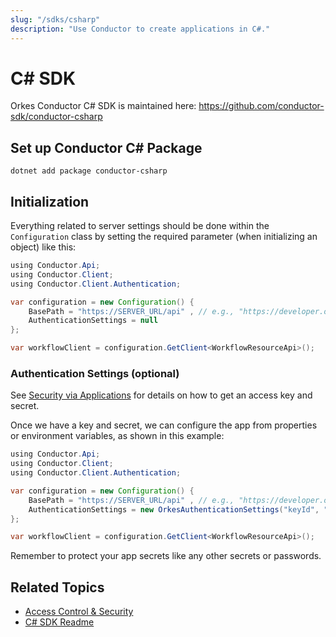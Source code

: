 ```yaml
---
slug: "/sdks/csharp"
description: "Use Conductor to create applications in C#."
---
```


# C# SDK

Orkes Conductor C# SDK is maintained here: https://github.com/conductor-sdk/conductor-csharp

## Set up Conductor C# Package

```shell
dotnet add package conductor-csharp
```

## Initialization

Everything related to server settings should be done within the `Configuration` class by setting the required parameter (when initializing an object) like this:

```java
using Conductor.Api;
using Conductor.Client;
using Conductor.Client.Authentication;

var configuration = new Configuration() {
    BasePath = "https://SERVER_URL/api" , // e.g., "https://developer.orkescloud.com/api" for Developer Edition
    AuthenticationSettings = null
};

var workflowClient = configuration.GetClient<WorkflowResourceApi>();
```

### Authentication Settings (optional)

See [Security via Applications](/content/access-control-and-security/applications#generating-access-keys) for details on how to get an access key and secret.

Once we have a key and secret, we can configure the app from properties or environment variables, as shown in this example:

```java
using Conductor.Api;
using Conductor.Client;
using Conductor.Client.Authentication;

var configuration = new Configuration() {
    BasePath = "https://SERVER_URL/api" , // e.g., "https://developer.orkescloud.com/api" for Developer Edition
    AuthenticationSettings = new OrkesAuthenticationSettings("keyId", "keySecret")
};

var workflowClient = configuration.GetClient<WorkflowResourceApi>();

```

Remember to protect your app secrets like any other secrets or passwords.

## Related Topics

- [Access Control & Security](/content/category/access-control-and-security)
- [C# SDK Readme](https://github.com/conductor-sdk/conductor-csharp#readme)

